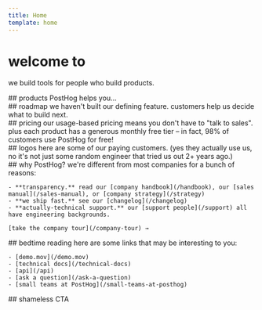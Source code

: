 ```yaml
---
title: Home
template: home
---
```


<h1 class="flex items-end gap-1">welcome to <Logo /></h1>

we build tools for people who build products.

<PageNavigation />

<div class="space-y-8">
<div id="products">
    ## products
    PostHog helps you...
    <Products />
</div>

<div id="roadmap">
    ## roadmap
    we haven't built our defining feature. customers help us decide what to build next.
    <Roadmap />
</div>

<div id="pricing">
    ## pricing
    our usage-based pricing means you don't have to "talk to sales". plus each product has a generous monthly free tier – in fact, 98% of customers use PostHog for free!
    <Pricing />
</div>

<div id="logos">
    ## logos
    here are some of our paying customers. (yes they actually use us, no it's not just some random engineer that tried us out 2+ years ago.)
    <Customers />
</div>

<div id="why-posthog?">
    ## why PostHog?
    we're different from most companies for a bunch of reasons:

    - **transparency.** read our [company handbook](/handbook), our [sales manual](/sales-manual), or [company strategy](/strategy)
    - **we ship fast.** see our [changelog](/changelog)
    - **actually-technical support.** our [support people](/support) all have engineering backgrounds.

    [take the company tour](/company-tour) →
</div>

<div id="bedtime-reading">
    ## bedtime reading
    here are some links that may be interesting to you:

    - [demo.mov](/demo.mov)
    - [technical docs](/technical-docs)
    - [api](/api)
    - [ask a question](/ask-a-question)
    - [small teams at PostHog](/small-teams-at-posthog)
</div>

<div id="shameless-cta">
    ## shameless CTA
    <CTA />
</div>
</div>

